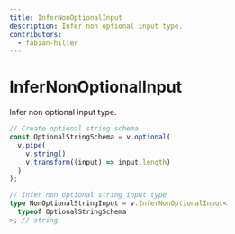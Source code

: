 ```yaml
---
title: InferNonOptionalInput
description: Infer non optional input type.
contributors:
  - fabian-hiller
---
```


# InferNonOptionalInput

Infer non optional input type.

```ts
// Create optional string schema
const OptionalStringSchema = v.optional(
  v.pipe(
    v.string(),
    v.transform((input) => input.length)
  )
);

// Infer non optional string input type
type NonOptionalStringInput = v.InferNonOptionalInput<
  typeof OptionalStringSchema
>; // string
```
